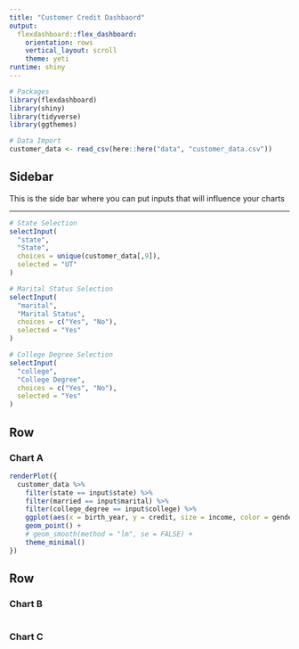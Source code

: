 ```yaml
---
title: "Customer Credit Dashbaord"
output: 
  flexdashboard::flex_dashboard:
    orientation: rows
    vertical_layout: scroll
    theme: yeti
runtime: shiny
---
```


```r
# Packages
library(flexdashboard)
library(shiny)
library(tidyverse)
library(ggthemes)

# Data Import
customer_data <- read_csv(here::here("data", "customer_data.csv"))
```

Sidebar {.sidebar}
-----------------------------------------------------------------------

This is the side bar where you can put inputs that will influence your charts

******

```r

# State Selection
selectInput(
  "state",
  "State",
  choices = unique(customer_data[,9]),
  selected = "UT"
)

# Marital Status Selection
selectInput(
  "marital",
  "Marital Status",
  choices = c("Yes", "No"),
  selected = "Yes"
)

# College Degree Selection
selectInput(
  "college",
  "College Degree",
  choices = c("Yes", "No"),
  selected = "Yes"
)
```


Row
-----------------------------------------------------------------------

### Chart A

```r
renderPlot({
  customer_data %>% 
    filter(state == input$state) %>% 
    filter(married == input$marital) %>% 
    filter(college_degree == input$college) %>% 
    ggplot(aes(x = birth_year, y = credit, size = income, color = gender, alpha = 0.2)) +
    geom_point() +
    # geom_smooth(method = "lm", se = FALSE) +
    theme_minimal()
})


```

Row 
-----------------------------------------------------------------------

### Chart B

```r



```

### Chart C

```r



```

